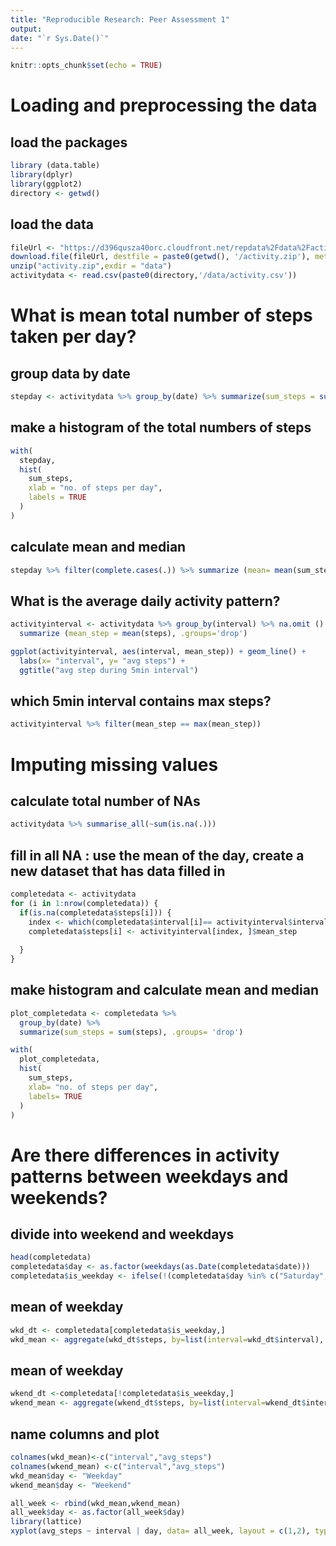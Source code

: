 ---
title: "Reproducible Research: Peer Assessment 1"
output: 
date: "`r Sys.Date()`"
---

```{r setup, include=FALSE}
knitr::opts_chunk$set(echo = TRUE)
```


# Loading and preprocessing the data

## load the packages
```{r message=FALSE}
library (data.table)
library(dplyr)
library(ggplot2)
directory <- getwd()
```

## load the data 
```{r}
fileUrl <- "https://d396qusza40orc.cloudfront.net/repdata%2Fdata%2Factivity.zip"
download.file(fileUrl, destfile = paste0(getwd(), '/activity.zip'), method = "curl")
unzip("activity.zip",exdir = "data")
activitydata <- read.csv(paste0(directory,'/data/activity.csv'))
```


# What is mean total number of steps taken per day?

## group data by date
```{r}
stepday <- activitydata %>% group_by(date) %>% summarize(sum_steps = sum(steps), .groups = 'drop' )
```

## make a histogram of the total numbers of steps 
```{r}
with(
  stepday,
  hist(
    sum_steps,
    xlab = "no. of steps per day",
    labels = TRUE
  )
)
```
  
## calculate mean and median 

```{r}
stepday %>% filter(complete.cases(.)) %>% summarize (mean= mean(sum_steps), median = median (sum_steps))
```


## What is the average daily activity pattern?
```{r}
activityinterval <- activitydata %>% group_by(interval) %>% na.omit () %>% 
  summarize (mean_step = mean(steps), .groups='drop')

ggplot(activityinterval, aes(interval, mean_step)) + geom_line() + 
  labs(x= "interval", y= "avg steps") +
  ggtitle("avg step during 5min interval")

```
  
## which 5min interval contains max steps? 

```{r}
activityinterval %>% filter(mean_step == max(mean_step))
```


# Imputing missing values
## calculate total number of NAs
```{r}
activitydata %>% summarise_all(~sum(is.na(.)))
```

## fill in all NA : use the mean of the day,  create a new dataset that has data filled in 
```{r}
completedata <- activitydata
for (i in 1:nrow(completedata)) {
  if(is.na(completedata$steps[i])) {
    index <- which(completedata$interval[i]== activityinterval$interval)
    completedata$steps[i] <- activityinterval[index, ]$mean_step
    
  }
}
```

## make histogram and calculate mean and median 

```{r}
plot_completedata <- completedata %>% 
  group_by(date) %>% 
  summarize(sum_steps = sum(steps), .groups= 'drop')

with(
  plot_completedata,
  hist(
    sum_steps,
    xlab= "no. of steps per day",
    labels= TRUE
  )
) 
```

# Are there differences in activity patterns between weekdays and weekends?

## divide into weekend and weekdays 
```{r}
head(completedata)
completedata$day <- as.factor(weekdays(as.Date(completedata$date)))
completedata$is_weekday <- ifelse(!(completedata$day %in% c("Saturday","Sunday")), TRUE, FALSE)
```

## mean of weekday 
```{r}
wkd_dt <- completedata[completedata$is_weekday,]
wkd_mean <- aggregate(wkd_dt$steps, by=list(interval=wkd_dt$interval), FUN=mean)
```

## mean of weekday 
```{r}
wkend_dt <-completedata[!completedata$is_weekday,]
wkend_mean <- aggregate(wkend_dt$steps, by=list(interval=wkend_dt$interval),FUN=mean)
```

## name  columns and plot
```{r}
colnames(wkd_mean)<-c("interval","avg_steps")
colnames(wkend_mean) <-c("interval","avg_steps")
wkd_mean$day <- "Weekday"
wkend_mean$day <- "Weekend"

all_week <- rbind(wkd_mean,wkend_mean)
all_week$day <- as.factor(all_week$day)
library(lattice)
xyplot(avg_steps ~ interval | day, data= all_week, layout = c(1,2), type="l",xlab = "interval",  ylab="no. of steps")
```